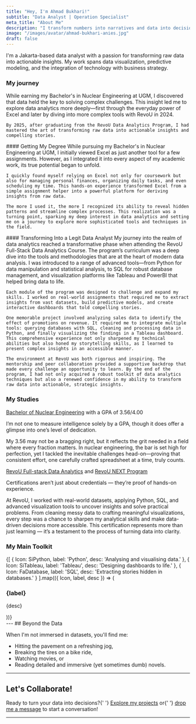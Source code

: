 ```yaml
---
title: "Hey, I'm Ahmad Bukhari!"
subtitle: "Data Analyst | Operation Specialist"
meta_title: "About Me"
description: "I transform numbers into narratives and data into decisions. Powered by coffee and a passion for fitness."
image: "/images/avatar/ahmad-bukhari-anies.jpg"
draft: false
---
```


I'm a Jakarta-based data analyst with a passion for transforming raw data into actionable insights. My work spans data visualization, predictive modeling, and the integration of technology with business strategy.

### My journey
<Tabs client:load>
  <Tab name="Journey">
    While earning my Bachelor's in Nuclear Engineering at UGM, I discovered that data held the key to solving complex challenges. This insight led me to explore data analytics more deeply—first through the everyday power of Excel and later by diving into more complex tools with RevoU in 2024.

    By 2025, after graduating from the RevoU Data Analytics Program, I had mastered the art of transforming raw data into actionable insights and compelling stories.
  </Tab>
  <Tab name="2023">
    ####  Getting My Degree
    While pursuing my Bachelor's in Nuclear Engineering at UGM, I initially viewed Excel as just another tool for a few assignments. However, as I integrated it into every aspect of my academic work, its true potential began to unfold.

    I quickly found myself relying on Excel not only for coursework but also for managing personal finances, organizing daily tasks, and even scheduling my time. This hands-on experience transformed Excel from a simple assignment helper into a powerful platform for deriving insights from raw data.

    The more I used it, the more I recognized its ability to reveal hidden patterns and streamline complex processes. This realization was a turning point, sparking my deep interest in data analytics and setting me on a journey to explore more sophisticated tools and techniques in the field.
  </Tab>
  <Tab name="2024">
    #### Transforming Into a Legit Data Analyst
    My journey into the realm of data analytics reached a transformative phase when attending the RevoU Full-Stack Data Analytics Course. The program’s curriculum was a deep dive into the tools and methodologies that are at the heart of modern data analysis. I was introduced to a range of advanced tools—from Python for data manipulation and statistical analysis, to SQL for robust database management, and visualization platforms like Tableau and PowerBI that helped bring data to life.

    Each module of the program was designed to challenge and expand my skills. I worked on real-world assignments that required me to extract insights from vast datasets, build predictive models, and create interactive dashboards that told compelling stories.

    One memorable project involved analyzing sales data to identify the effect of promotions on revenue. It required me to integrate multiple tools: querying databases with SQL, cleaning and processing data in Python, and finally visualizing the findings in a Tableau dashboard. This comprehensive experience not only sharpened my technical abilities but also honed my storytelling skills, as I learned to present complex insights in an accessible manner.

    The environment at RevoU was both rigorous and inspiring. The mentorship and peer collaboration provided a supportive backdrop that made every challenge an opportunity to learn. By the end of the program, I had not only acquired a robust toolkit of data analytics techniques but also a renewed confidence in my ability to transform raw data into actionable, strategic insights.
   </Tab>
</Tabs>

### My Studies
<Accordion client:load title="Bachelor's">
  <a href="/project" aria-label="Bachelor of Nuclear Engineering" className="hover:text-gray-400 dark:hover:text-gray-400">Bachelor of Nuclear Engineering</a>
  with a GPA of 3.56/4.00

  I’m not one to measure intelligence solely by a GPA, though it does offer a glimpse into one’s level of dedication.

  My 3.56 may not be a bragging right, but it reflects the grit needed in a field where every fraction matters. In nuclear engineering, the bar is set high for perfection, yet I tackled the inevitable challenges head-on—proving that consistent effort, one carefully crafted spreadsheet at a time, truly counts.
</Accordion>

<Accordion client:load title="Certification">
  <a open href="/Certificate%20of%20Proficiency.pdf" target="_blank" aria-label="RevoU Full-stack Data Analytics Certificate" className="hover:text-gray-400 dark:hover:text-gray-400">RevoU Full-stack Data Analytics</a> and
  <a open href="/Certificate%20of%20Excellence.pdf" target="_blank" aria-label="RevoU NEXT Program Certificate" className="hover:text-gray-400 dark:hover:text-gray-400">RevoU NEXT Program</a>

Certifications aren’t just about credentials — they’re proof of hands-on experience.

At RevoU, I worked with real-world datasets, applying Python, SQL, and advanced visualization tools to uncover insights and solve practical problems. From cleaning messy data to crafting meaningful visualizations, every step was a chance to sharpen my analytical skills and make data-driven decisions more accessible. This certification represents more than just learning — it’s a testament to the process of turning data into clarity.

</Accordion>


### My Main Toolkit
  <div className="grid grid-cols-1 sm:grid-cols-3 gap-6">
    {[
      { Icon: SiPython, label: 'Python', desc: 'Analysing and visualising data.' },
      { Icon: SiTableau, label: 'Tableau', desc: 'Designing dashboards to life.' },
      { Icon: FaDatabase, label: 'SQL', desc: 'Extracting stories hidden in databases.' }
    ].map(({ Icon, label, desc }) => (
      <div key={label} className="text-primary dark:text-darkmode-primary flex flex-col items-center text-center p-4 border rounded-lg">
        <Icon className="text-4xl mb-2" />
        <h3 className="text-xl font-semibold">{label}</h3>
        <p className="mt-1">{desc}</p>
      </div>
    ))}
  </div>
---
 ## Beyond the Data
  <p>When I'm not immersed in datasets, you'll find me:</p>
  <ul className="list-disc pl-6 space-y-2 mt-2">
    <li>Hitting the pavement on a refreshing jog,</li>
    <li>Breaking the tires on a bike ride,</li>
    <li>Watching movies, or</li>
    <li>Reading detailed and immersive (yet sometimes dumb) novels.</li>
  </ul>

---
<div className="my-12 text-center">
  <h2 className="text-2xl font-bold mb-4">Let's Collaborate!</h2>
  <p>
    Ready to turn your data into decisions?{' '}
    <a href="/project" className="hover:text-gray-400 dark:hover:text-gray-400">Explore my projects</a> or{' '}
    <a href="/contact" className="hover:text-gray-400 dark:hover:text-gray-400">drop me a message</a>
    to start a conversation!
  </p>
</div>

---
